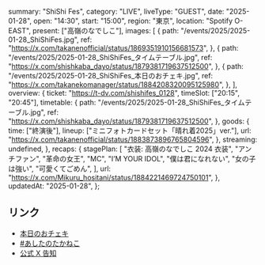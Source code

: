  summary: "ShiShi Fes",
  category: "LIVE",
  liveType: "GUEST",
  date: "2025-01-28",
  open: "14:30",
  start: "15:00",
  region: "東京",
  location: "Spotify O-EAST",
  present: ["高嶺のなでしこ"],
  images: [
    {
      path: "/events/2025/2025-01-28_ShiShiFes.jpg",
      ref: "https://x.com/takanenofficial/status/1869351910156681573",
    },
    {
      path: "/events/2025/2025-01-28_ShiShiFes_タイムテーブル.jpg",
      ref: "https://x.com/shishkaba_dayo/status/1879381719637512500",
    },
    {
      path: "/events/2025/2025-01-28_ShiShiFes_本日のおチェキ.jpg",
      ref: "https://x.com/takanekomanager/status/1884208320095125980",
    },
  ],
  overview: {
    ticket: "https://t-dv.com/shishifes_0128",
    timeSlot: ["20:15", "20:45"],
    timetable: {
      path: "/events/2025/2025-01-28_ShiShiFes_タイムテーブル.jpg",
      ref: "https://x.com/shishkaba_dayo/status/1879381719637512500",
    },
    goods: {
      time: ["終演後"],
      lineup: ["ミニフォトカードセット「晴れ着2025」ver."],
      url: "https://x.com/takanenofficial/status/1883873896765804596",
    },
    streaming: undefined,
  },
  recaps: {
    stagePlan: [
      "衣装: 高嶺のなでしこ 2024 衣装",
      "アンチファン",
      "革命の女王",
      "MC",
      "I’M YOUR IDOL",
      "僕は君になれない",
      "女の子は強い",
      "可愛くてごめん",
    ],
    url: "https://x.com/Mikuru_hositani/status/1884221469724750101",
  },
  updatedAt: "2025-01-28",
};

## リンク

- [本日のおチェキ](https://x.com/takanekomanager/status/1884208320095125980)
- [#あしたのたかねこ](https://x.com/takanenofficial/status/1883873896765804596)
- [公式 X 告知](https://x.com/takanenofficial/status/1869351910156681573)
